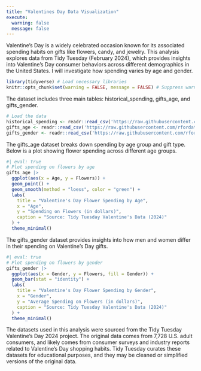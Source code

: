 ```yaml
---
title: "Valentines Day Data Visualization"
execute:
  warning: false
  message: false
---
```


Valentine's Day is a widely celebrated occasion known for its associated spending habits on gifts like flowers, candy, and jewelry. This analysis explores data from Tidy Tuesday (February 2024), which provides insights into Valentine's Day consumer behaviors across different demographics in the United States. I will investigate how spending varies by age and gender.

```r
library(tidyverse) # Load necessary libraries
knitr::opts_chunk$set(warning = FALSE, message = FALSE) # Suppress warnings and messages
```

The dataset includes three main tables: historical_spending, gifts_age, and gifts_gender.

```r
# Load the data 
historical_spending <- readr::read_csv('https://raw.githubusercontent.com/rfordatascience/tidytuesday/master/data/2024/2024-02-13/historical_spending.csv')
gifts_age <- readr::read_csv('https://raw.githubusercontent.com/rfordatascience/tidytuesday/master/data/2024/2024-02-13/gifts_age.csv')
gifts_gender <- readr::read_csv('https://raw.githubusercontent.com/rfordatascience/tidytuesday/master/data/2024/2024-02-13/gifts_gender.csv')

```

The gifts_age dataset breaks down spending by age group and gift type. Below is a plot showing flower spending across different age groups.

```r

#| eval: true 
# Plot spending on flowers by age
gifts_age |>
  ggplot(aes(x = Age, y = Flowers)) +
  geom_point() +
  geom_smooth(method = "loess", color = "green") +
  labs(
    title = "Valentine's Day Flower Spending by Age",
    x = "Age",
    y = "Spending on Flowers (in dollars)",
    caption = "Source: Tidy Tuesday Valentine's Data (2024)"
  ) +
  theme_minimal()

```

The gifts_gender dataset provides insights into how men and women differ in their spending on Valentine's Day gifts.

```r

#| eval: true 
# Plot spending on flowers by gender
gifts_gender |>
  ggplot(aes(x = Gender, y = Flowers, fill = Gender)) +
  geom_bar(stat = "identity") +
  labs(
    title = "Valentine's Day Flower Spending by Gender",
    x = "Gender",
    y = "Average Spending on Flowers (in dollars)",
    caption = "Source: Tidy Tuesday Valentine's Data (2024)"
  ) +
  theme_minimal()

```

The datasets used in this analysis were sourced from the Tidy Tuesday Valentine's Day 2024 project. The original data comes from 7,728 U.S. adult consumers, and likely comes from consumer surveys and industry reports related to Valentine's Day shopping habits. Tidy Tuesday curates these datasets for educational purposes, and they may be cleaned or simplified versions of the original data.
